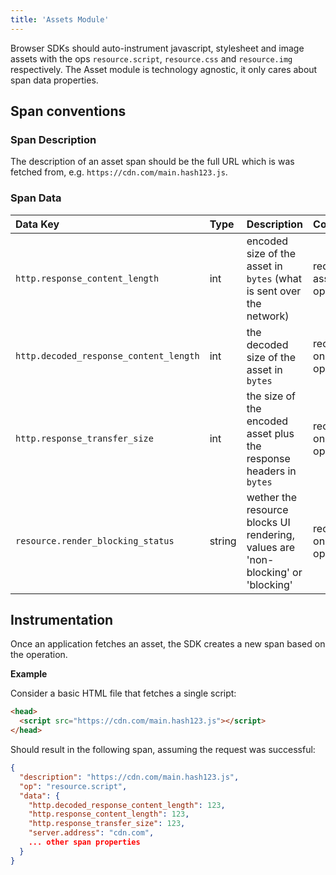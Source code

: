 ```yaml
---
title: 'Assets Module'
---
```


Browser SDKs should auto-instrument javascript, stylesheet and image assets with the ops `resource.script`, `resource.css` and `resource.img` respectively. The Asset module is technology agnostic, it only cares about span data properties.

## Span conventions

### Span Description

The description of an asset span should be the full URL which is was fetched from, e.g. `https://cdn.com/main.hash123.js`.

### Span Data

| Data Key                               | Type   | Description                                                                      | Conditions                          |
| :------------------------------------- | :----- | :------------------------------------------------------------------------------- | :---------------------------------- |
| `http.response_content_length`         | int    | encoded size of the asset in `bytes` (what is sent over the network)             | required on all asset operations    |
| `http.decoded_response_content_length` | int    | the decoded size of the asset in `bytes`                                         | recommended on all asset operations |
| `http.response_transfer_size`          | int    | the size of the encoded asset plus the response headers in `bytes`               | recommended on all asset operations |
| `resource.render_blocking_status`      | string | wether the resource blocks UI rendering, values are 'non-blocking' or 'blocking' | recommended on all asset operations |

## Instrumentation

Once an application fetches an asset, the SDK creates a new span based on the operation.

**Example**

Consider a basic HTML file that fetches a single script:

```html
<head>
  <script src="https://cdn.com/main.hash123.js"></script>
</head>
```

Should result in the following span, assuming the request was successful:

```json
{
  "description": "https://cdn.com/main.hash123.js",
  "op": "resource.script",
  "data": {
    "http.decoded_response_content_length": 123,
    "http.response_content_length": 123,
    "http.response_transfer_size": 123,
    "server.address": "cdn.com",
    ... other span properties
  }
}
```
